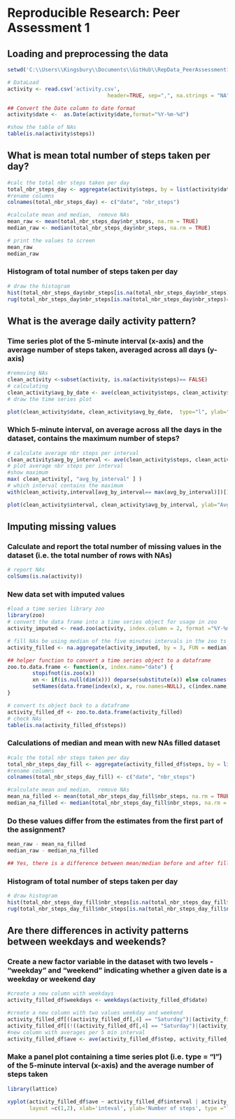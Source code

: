 # Reproducible Research: Peer Assessment 1


## Loading and preprocessing the data
```r

setwd('C:\\Users\\Kingsbury\\Documents\\GitHub\\RepData_PeerAssessment1')

# DataLoad
activity <- read.csv('activity.csv',
                                header=TRUE, sep=",", na.strings = "NA")

## Convert the Date column to date format
activity$date <-  as.Date(activity$date,format="%Y-%m-%d")

#show the table of NAs
table(is.na(activity$steps))

```
## What is mean total number of steps taken per day?
```r

#calc the total nbr steps taken per day
total_nbr_steps_day <- aggregate(activity$steps, by = list(activity$date), FUN = sum)
#rename columns
colnames(total_nbr_steps_day) <- c("date", "nbr_steps")

#calculate mean and median,  remove NAs
mean_raw <- mean(total_nbr_steps_day$nbr_steps, na.rm = TRUE)
median_raw <- median(total_nbr_steps_day$nbr_steps, na.rm = TRUE)

```

```r
# print the values to screen 
mean_raw
median_raw
```

### Histogram of total number of steps taken per day
```r
# draw the histogram
hist(total_nbr_steps_day$nbr_steps[is.na(total_nbr_steps_day$nbr_steps)== FALSE], main="Histogram of tot nbr steps per day", xlab="Nbr steps per day")
rug(total_nbr_steps_day$nbr_steps[is.na(total_nbr_steps_day$nbr_steps)== FALSE], ticksize = 0.02)

```

## What is the average daily activity pattern?
### Time series plot of the 5-minute interval (x-axis) and the average number of steps taken, averaged across all days (y-axis)
```r
#removing NAs
clean_activity <-subset(activity, is.na(activity$steps)== FALSE)
# calculating 
clean_activity$avg_by_date <- ave(clean_activity$steps, clean_activity$date)
# draw the time series plot
```

```r
plot(clean_activity$date, clean_activity$avg_by_date,  type="l", ylab="Avg nbr steps per 5m interval", xlab="Date")

```
### Which 5-minute interval, on average across all the days in the dataset, contains the maximum number of steps?

```r
# calculate average nbr steps per interval
clean_activity$avg_by_interval <- ave(clean_activity$steps, clean_activity$interval)
# plot average nbr steps per interval
#show maximum
max( clean_activity[, "avg_by_interval" ] ) 
# which interval contains the maximum
with(clean_activity,interval[avg_by_interval== max(avg_by_interval)])[1]

```

```r
plot(clean_activity$interval, clean_activity$avg_by_interval, ylab="Avg nbr steps", xlab="Interval", main="Average nbr of steps per five min interval")

```

## Imputing missing values

### Calculate and report the total number of missing values in the dataset (i.e. the total number of rows with NAs)
```r
# report NAs
colSums(is.na(activity))

```
### New data set with imputed values
```r
#load a time series library zoo
library(zoo)
# convert the data frame into a time series object for usage in zoo
activity_imputed <- read.zoo(activity, index.column = 2, format ="%Y-%m-%d" )

# fill NAs be using median of the five minutes intervals in the zoo ts object
activity_filled <- na.aggregate(activity_imputed, by = 3, FUN = median)

## helper function to convert a time series object to a dataframe
zoo.to.data.frame <- function(x, index.name="date") {
        stopifnot(is.zoo(x))
        xn <- if(is.null(dim(x))) deparse(substitute(x)) else colnames(x)
        setNames(data.frame(index(x), x, row.names=NULL), c(index.name,xn))
}

# convert ts object back to a dataframe
activity_filled_df <- zoo.to.data.frame(activity_filled)
# check NAs
table(is.na(activity_filled_df$steps))

```
### Calculations of median and mean with new NAs filled dataset
```r

#calc the total nbr steps taken per day
total_nbr_steps_day_fill <- aggregate(activity_filled_df$steps, by = list(activity_filled_df$date), FUN = sum)
#rename columns
colnames(total_nbr_steps_day_fill) <- c("date", "nbr_steps")

#calculate mean and median,  remove NAs
mean_na_filled <- mean(total_nbr_steps_day_fill$nbr_steps, na.rm = TRUE)
median_na_filled <- median(total_nbr_steps_day_fill$nbr_steps, na.rm = TRUE)

```
### Do these values differ from the estimates from the first part of the assignment? 

```r
mean_raw - mean_na_filled
median_raw - median_na_filled

## Yes, there is a difference between mean/median before and after filling of NAs
```

### Histogram of total number of steps taken per day
```r
# draw histogram
hist(total_nbr_steps_day_fill$nbr_steps[is.na(total_nbr_steps_day_fill$nbr_steps)== FALSE], main="NAs filled: histogram of tot nbr steps per day", xlab="Nbr steps per day")
rug(total_nbr_steps_day_fill$nbr_steps[is.na(total_nbr_steps_day_fill$nbr_steps)== FALSE], ticksize = 0.02)

```

## Are there differences in activity patterns between weekdays and weekends?
### Create a new factor variable in the dataset with two levels - "weekday" and "weekend" indicating whether a given date is a weekday or weekend day

```r
#create a new column with weekdays
activity_filled_df$weekdays <- weekdays(activity_filled_df$date)

#create a new column with two values weekday and weekend
activity_filled_df[((activity_filled_df[,4] == "Saturday")|(activity_filled_df[,4]=="Sunday")),'wd'] <- "weekend"
activity_filled_df[(!((activity_filled_df[,4] == "Saturday")|(activity_filled_df[,4]=="Sunday"))),'wd'] <- "weekday"
#new column with averages per 5 min interval
activity_filled_df$ave <- ave(activity_filled_df$step, activity_filled_df$interval, activity_filled_df$wd)

```
### Make a panel plot containing a time series plot (i.e. type = "l") of the 5-minute interval (x-axis) and the average number of steps taken 
```r

library(lattice)

xyplot(activity_filled_df$ave ~ activity_filled_df$interval | activity_filled_df$wd,
       layout =c(1,2), xlab='inteval', ylab='Number of steps', type ="l")

```

